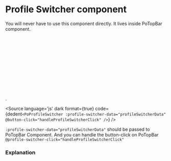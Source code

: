 # Profile Switcher component




<Description of={PoProfileSwitcher} />

You will never have to use this component directly. It lives inside PoTopBar component.

<Canvas>
    <div class=" po-h-96">
        <Story id="shell-profile-switcher--profile-switcher" />
        <br />
        <br />
        <br />
        <br />
        <br />
        <br />
        <br />
        <br />
        <br />
        <br />
        <br />.
    </div>
</Canvas>

<Source
  language='js'
  dark
  format={true}
  code={dedent`
    <PoProfileSwitcher :profile-switcher-data="profileSwitcherData" @button-click="handleProfileSwitcherClick" />
  `}
/>

``:profile-switcher-data="profileSwitcherData"`` should be passed to PoTopBar Component. And you can handle the button-click on PoTopBar ``@profile-switcher-click="handleProfileSwitcherClick"``

### Explanation

<ArgsTable of={PoProfileSwitcher} />
